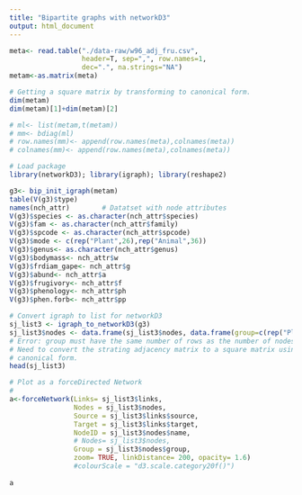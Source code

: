```yaml
---
title: "Bipartite graphs with networkD3"
output: html_document
---
```

```r

meta<- read.table("./data-raw/w96_adj_fru.csv", 
                  header=T, sep=",", row.names=1,
                  dec=".", na.strings="NA")
metam<-as.matrix(meta)

# Getting a square matrix by transforming to canonical form.
dim(metam)
dim(metam)[1]+dim(metam)[2]

# ml<- list(metam,t(metam))
# mm<- bdiag(ml)
# row.names(mm)<- append(row.names(meta),colnames(meta))
# colnames(mm)<- append(row.names(meta),colnames(meta))

```

```r
# Load package
library(networkD3); library(igraph); library(reshape2)

g3<- bip_init_igraph(metam)
table(V(g3)$type)
names(nch_attr)        # Datatset with node attributes 
V(g3)$species <- as.character(nch_attr$species)
V(g3)$fam <- as.character(nch_attr$family)
V(g3)$spcode <- as.character(nch_attr$spcode)
V(g3)$mode <- c(rep("Plant",26),rep("Animal",36))
V(g3)$genus<- as.character(nch_attr$genus)
V(g3)$bodymass<- nch_attr$w
V(g3)$frdiam_gape<- nch_attr$g 
V(g3)$abund<- nch_attr$a
V(g3)$frugivory<- nch_attr$f
V(g3)$phenology<- nch_attr$ph
V(g3)$phen.forb<- nch_attr$pp

# Convert igraph to list for networkD3
sj_list3 <- igraph_to_networkD3(g3)
sj_list3$nodes <- data.frame(sj_list3$nodes, data.frame(group=c(rep("Plant",26),rep("Animal",36))))
# Error: group must have the same number of rows as the number of nodes in g.
# Need to convert the strating adjacency matrix to a square matrix using the 
# canonical form.
head(sj_list3)

# Plot as a forceDirected Network
# 
a<-forceNetwork(Links= sj_list3$links, 
                Nodes = sj_list3$nodes,
                Source = sj_list3$links$source,
                Target = sj_list3$links$target, 
                NodeID = sj_list3$nodes$name,
                # Nodes= sj_list3$nodes,
                Group = sj_list3$nodes$group,
                zoom= TRUE, linkDistance= 200, opacity= 1.6) 
                #colourScale = "d3.scale.category20f()")
 
a

```

